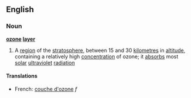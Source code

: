 ==English==
===Noun===
'''[[ozone]] [[layer]]'''
{{wikipedia}}
#A [[region]] of the [[stratosphere]], between 15 and 30 [[kilometre]]s in [[altitude]], containing a relatively high [[concentration]] of ozone; it [[absorb]]s most [[solar]] [[ultraviolet]] [[radiation]]

====Translations====
*French: [[couche d'ozone]] ''f''